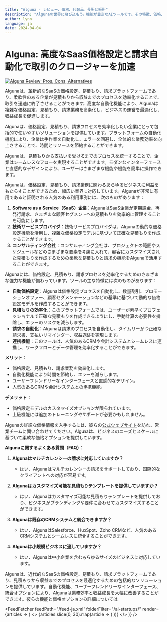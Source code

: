 ```yaml
---
title: "Alguna - レビュー、価格、代替品、長所と短所"
description: "Algunaの世界に飛び込もう。機能が豊富なAIツールです。その特徴、価格、そしてどのようにインパクトを与えているかを学びましょう。見逃さないでください！"
author: lynn
language: ja
date: 2024-04-04
---
```

        
# Alguna: 高度なSaaS価格設定と請求自動化で取引のクロージャーを加速


<BlogHeader />


[![Alguna Review: Pros, Cons, Alternatives](/ai-startups/alguna.png)](https://www.alguna.io/)



Algunaは、革新的なSaaSの価格設定、見積もり、請求プラットフォームであり、柔軟性のある企業が見積もりから収益までのプロセスを効率化することで、取引を迅速に終了させることができます。高度な自動化機能により、Algunaは複雑な価格設定、見積もり、請求業務を簡素化し、ビジネスの運営を最適化し、収益成長を促進します。

Algunaは、価格設定、見積もり、請求プロセスを効率化したい企業にとって包括的で使いやすいソリューションを提供しています。プラットフォームの自動化機能により、企業は手作業を自動化し、エラーを回避し、全体的な業務効率を向上させることで、時間とリソースを節約することができます。

Algunaは、見積もりから支払いを受けるまでのプロセスを統一することで、企業はシームレスなフローを実現することができます。モダンなインターフェースと直感的なデザインにより、ユーザーはさまざまな機能や機能を簡単に操作できます。

Algunaは、価格設定、見積もり、請求業務に関わるあらゆるビジネスに利益をもたらすことができるため、幅広い業界に対応しています。Algunaが非常に有用であると証明される人気のある利用事例には、次のものがあります：

1. **Software as a Service（SaaS）企業**：AlgunaはSaaS企業が定期課金、再発行請求、さまざまな顧客セグメントへの見積もりを効率的に管理することを可能にします。
2. **技術サービスプロバイダ**：技術サービスプロバイダは、Algunaの動的な価格設定機能を活用し、複雑な価格設定モデルに基づいて正確な見積もりを作成することができます。
3. **コンサルティング会社**：コンサルティング会社は、プロジェクトの範囲やスケジュールなどのさまざまな要素を考慮に入れて、顧客にカスタマイズされた見積もりを作成するための柔軟な見積もりと請求の機能をAlgunaで活用することができます。

Algunaには、価格設定、見積もり、請求プロセスを効率化するためのさまざまな強力な機能が備わっています。ツールの主な特徴には次のものがあります：

- **自動価格設定**：Algunaは価格設定プロセスを自動化し、数量割引、プロモーションオファー、顧客セグメンテーションなどの基準に基づいて動的な価格設定モデルを作成することができます。
- **見積もりの効率化**：このプラットフォームでは、ユーザーが素早くプロフェッショナルで正確な見積もりを作成できるようにし、手動計算の必要性を排除し、エラーのリスクを減らします。
- **請求の自動化**：Algunaは請求のプロセスを自動化し、タイムリーかつ正確な請求書、支払いリマインダー、収益追跡を実現します。
- **連携機能**：このツールは、人気のあるCRMや会計システムとシームレスに連携し、ワークフローとデータ管理を効率化することができます。

**メリット：**

- 価格設定、見積もり、請求業務を効率化します。
- 自動化機能により時間を節約し、エラーを減らします。
- ユーザーフレンドリーなインターフェースと直感的なデザイン。
- 人気のあるCRMや会計システムとの連携機能。

**デメリット：**

- 価格設定モデルのカスタマイズオプションが限られています。
- 上級機能には追加のトレーニングやサポートが必要かもしれません。

Algunaの詳細な価格情報を入手するには、彼らの[公式ウェブサイト](https://www.alguna.io/)を訪れ、営業チームに問い合わせてください。Algunaは、ビジネスのニーズとスケールに基づいて柔軟な価格オプションを提供しています。

**Algunaに関するよくある質問（FAQ）**：


1. **Algunaはマルチカレンシーの請求に対応していますか？**
   - はい、Algunaはマルチカレンシーの請求をサポートしており、国際的なクライアントへの対応が容易です。

2. **Algunaはカスタマイズ可能な見積もりテンプレートを提供していますか？**
   - はい、Algunaはカスタマイズ可能な見積もりテンプレートを提供しており、ビジネスがブランディングや要件に合わせてカスタマイズすることができます。

3. **Algunaは既存のCRMシステムと統合できますか？**
   - はい、AlgunaはSalesforce、HubSpot、Zoho CRMなど、人気のあるCRMシステムとシームレスに統合することができます。

4. **Algunaは小規模ビジネスに適していますか？**
   - はい、Algunaは中小企業を含むあらゆるサイズのビジネスに対応しています。

Algunaは、近代的なSaaSの価格設定、見積もり、請求プラットフォームであり、見積もりから収益までのプロセスを最適化するための包括的なソリューションを提供しています。自動化機能、ユーザーフレンドリーなインターフェース、統合オプションにより、Algunaは業務効率と収益成長を大幅に改善することができます。彼らの機能と価格オプションの詳細については


<AdComponent />


<FeedFetcher feedPath="/feed-ja.xml" folderFilter="/ai-startups/" render={articles => (
    <>
        <Cards>
            {articles.slice(0, 30).map(article => (
                <Card key={article.link} title={article.title} href={article.link} />
            ))}
        </Cards>
    </>
)} />

